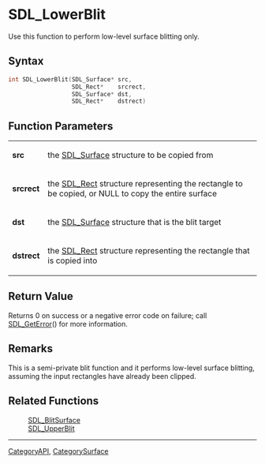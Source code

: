 
= SDL_LowerBlit =
Use this function to perform low-level surface blitting only.


== Syntax ==
<syntaxhighlight lang='c++'>
int SDL_LowerBlit(SDL_Surface* src,
                  SDL_Rect*    srcrect,
                  SDL_Surface* dst,
                  SDL_Rect*    dstrect)
</syntaxhighlight>

== Function Parameters ==
{|
|'''src'''
|the [[SDL_Surface]] structure to be copied from
|-
|'''srcrect'''
|the [[SDL_Rect]] structure representing the rectangle to be copied, or NULL to copy the entire surface
|-
|'''dst'''
|the [[SDL_Surface]] structure that is the blit target
|-
|'''dstrect'''
|the [[SDL_Rect]] structure representing the rectangle that is copied into
|}

== Return Value ==
Returns 0 on success or a negative error code on failure; call [[SDL_GetError]]() for more information.

== Remarks ==
This is a semi-private blit function and it performs low-level surface blitting, assuming the input rectangles have already been clipped.

== Related Functions ==
:[[SDL_BlitSurface]]
:[[SDL_UpperBlit]]

----
[[CategoryAPI]], [[CategorySurface]]
